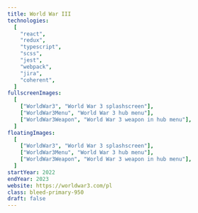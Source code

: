 ```yaml
---
title: World War III
technologies:
  [
    "react",
    "redux",
    "typescript",
    "scss",
    "jest",
    "webpack",
    "jira",
    "coherent",
  ]
fullscreenImages:
  [
    ["WorldWar3", "World War 3 splashscreen"],
    ["WorldWar3Menu", "World War 3 hub menu"],
    ["WorldWar3Weapon", "World War 3 weapon in hub menu"],
  ]
floatingImages:
  [
    ["WorldWar3", "World War 3 splashscreen"],
    ["WorldWar3Menu", "World War 3 hub menu"],
    ["WorldWar3Weapon", "World War 3 weapon in hub menu"],
  ]
startYear: 2022
endYear: 2023
website: https://worldwar3.com/pl
class: bleed-primary-950
draft: false
---
```



<p>
	<AppearingLine as="span" text="I was working on" />
	<AppearingLine as="strong" text="Frontend Interface" />
	<AppearingLine as="span" text="for this FPS game." />
</p>
<p>
	<AppearingLine as="span" text="Designed to be" />
	<AppearingLine as="em" text="highly interactive" />
	<AppearingLine
		as="span"
		text="while keeping it as optimized as possible and able to communicate with user and"
	/>
	<AppearingLine as="em" text="CMS." />
</p>
<p>
	<AppearingLine as="span" text="Besides" />
	<AppearingLine as="strong" text="views," />
	<AppearingLine as="span" text="there are features such as" />
	<AppearingLine
		as="strong"
		text="text formatting, arabic text support, custom CMS"
	/>
	<AppearingLine as="span" text="and many more!" />
</p>
